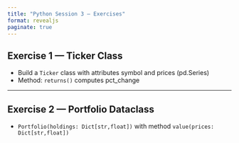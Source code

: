 ```yaml
---
title: "Python Session 3 — Exercises"
format: revealjs
paginate: true
---
```


## Exercise 1 — Ticker Class

- Build a `Ticker` class with attributes symbol and prices (pd.Series)
- Method: `returns()` computes pct_change

---

## Exercise 2 — Portfolio Dataclass

- `Portfolio(holdings: Dict[str,float])` with method `value(prices: Dict[str,float])`
